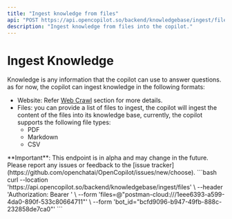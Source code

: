 ```yaml
---
title: "Ingest knowledge from files" 
api: "POST https://api.opencopilot.so/backend/knowledgebase/ingest/files"
description: "Ingest knowledge from files into the copilot."
---
```


# Ingest Knowledge
Knowledge is any information that the copilot can use to answer questions. as for now, the copilot can ingest knowledge in the following formats:

- Website: Refer <a href="/api-reference/endpoint/ingest-knowledgebase-from-url">Web Crawl</a> section for more details.
- Files: you can provide a list of files to ingest, the copilot will ingest the content of the files into its knowledge base, currently, the copilot supports the following file types:
  - PDF
  - Markdown
  - CSV

<Warning>
**Important**: This endpoint is in alpha and may change in the future. Please report any issues or feedback to the [issue tracker](https://github.com/openchatai/OpenCopilot/issues/new/choose).
</Warning>


<RequestExample>
```bash 
curl --location 'https://api.opencopilot.so/backend/knowledgebase/ingest/files' \
--header 'Authorization: Bearer <token>' \
--form 'files=@"postman-cloud:///1eee6393-a599-4da0-890f-533c80664711"' \
--form 'bot_id="bcfd9096-b947-49fb-888c-232858de7ca0"'
```
</RequestExample>